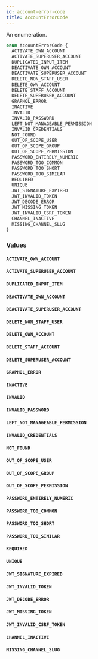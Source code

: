 ```yaml
---
id: account-error-code
title: AccountErrorCode
---
```


An enumeration.

```graphql
enum AccountErrorCode {
  ACTIVATE_OWN_ACCOUNT
  ACTIVATE_SUPERUSER_ACCOUNT
  DUPLICATED_INPUT_ITEM
  DEACTIVATE_OWN_ACCOUNT
  DEACTIVATE_SUPERUSER_ACCOUNT
  DELETE_NON_STAFF_USER
  DELETE_OWN_ACCOUNT
  DELETE_STAFF_ACCOUNT
  DELETE_SUPERUSER_ACCOUNT
  GRAPHQL_ERROR
  INACTIVE
  INVALID
  INVALID_PASSWORD
  LEFT_NOT_MANAGEABLE_PERMISSION
  INVALID_CREDENTIALS
  NOT_FOUND
  OUT_OF_SCOPE_USER
  OUT_OF_SCOPE_GROUP
  OUT_OF_SCOPE_PERMISSION
  PASSWORD_ENTIRELY_NUMERIC
  PASSWORD_TOO_COMMON
  PASSWORD_TOO_SHORT
  PASSWORD_TOO_SIMILAR
  REQUIRED
  UNIQUE
  JWT_SIGNATURE_EXPIRED
  JWT_INVALID_TOKEN
  JWT_DECODE_ERROR
  JWT_MISSING_TOKEN
  JWT_INVALID_CSRF_TOKEN
  CHANNEL_INACTIVE
  MISSING_CHANNEL_SLUG
}
```

### Values

#### `ACTIVATE_OWN_ACCOUNT`

#### `ACTIVATE_SUPERUSER_ACCOUNT`

#### `DUPLICATED_INPUT_ITEM`

#### `DEACTIVATE_OWN_ACCOUNT`

#### `DEACTIVATE_SUPERUSER_ACCOUNT`

#### `DELETE_NON_STAFF_USER`

#### `DELETE_OWN_ACCOUNT`

#### `DELETE_STAFF_ACCOUNT`

#### `DELETE_SUPERUSER_ACCOUNT`

#### `GRAPHQL_ERROR`

#### `INACTIVE`

#### `INVALID`

#### `INVALID_PASSWORD`

#### `LEFT_NOT_MANAGEABLE_PERMISSION`

#### `INVALID_CREDENTIALS`

#### `NOT_FOUND`

#### `OUT_OF_SCOPE_USER`

#### `OUT_OF_SCOPE_GROUP`

#### `OUT_OF_SCOPE_PERMISSION`

#### `PASSWORD_ENTIRELY_NUMERIC`

#### `PASSWORD_TOO_COMMON`

#### `PASSWORD_TOO_SHORT`

#### `PASSWORD_TOO_SIMILAR`

#### `REQUIRED`

#### `UNIQUE`

#### `JWT_SIGNATURE_EXPIRED`

#### `JWT_INVALID_TOKEN`

#### `JWT_DECODE_ERROR`

#### `JWT_MISSING_TOKEN`

#### `JWT_INVALID_CSRF_TOKEN`

#### `CHANNEL_INACTIVE`

#### `MISSING_CHANNEL_SLUG`
